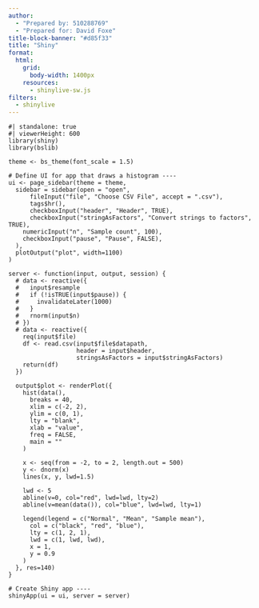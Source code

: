 ```yaml
---
author:
  - "Prepared by: 510288769"
  - "Prepared for: David Foxe"
title-block-banner: "#d85f33"
title: "Shiny"
format:
  html:
    grid:
      body-width: 1400px
    resources: 
      - shinylive-sw.js
filters:
  - shinylive
---
```


```shinylive-r
#| standalone: true
#| viewerHeight: 600
library(shiny)
library(bslib)

theme <- bs_theme(font_scale = 1.5)

# Define UI for app that draws a histogram ----
ui <- page_sidebar(theme = theme,
  sidebar = sidebar(open = "open",
      fileInput("file", "Choose CSV File", accept = ".csv"),
      tags$hr(),
      checkboxInput("header", "Header", TRUE),
      checkboxInput("stringAsFactors", "Convert strings to factors", TRUE),
    numericInput("n", "Sample count", 100),
    checkboxInput("pause", "Pause", FALSE),
  ),
  plotOutput("plot", width=1100)
)

server <- function(input, output, session) {
  # data <- reactive({
  #   input$resample
  #   if (!isTRUE(input$pause)) {
  #     invalidateLater(1000)
  #   }
  #   rnorm(input$n)
  # })
  # data <- reactive({
    req(input$file)
    df <- read.csv(input$file$datapath,
                   header = input$header,
                   stringsAsFactors = input$stringAsFactors)
    return(df)
  })
  
  output$plot <- renderPlot({
    hist(data(),
      breaks = 40,
      xlim = c(-2, 2),
      ylim = c(0, 1),
      lty = "blank",
      xlab = "value",
      freq = FALSE,
      main = ""
    )
    
    x <- seq(from = -2, to = 2, length.out = 500)
    y <- dnorm(x)
    lines(x, y, lwd=1.5)
    
    lwd <- 5
    abline(v=0, col="red", lwd=lwd, lty=2)
    abline(v=mean(data()), col="blue", lwd=lwd, lty=1)

    legend(legend = c("Normal", "Mean", "Sample mean"),
      col = c("black", "red", "blue"),
      lty = c(1, 2, 1),
      lwd = c(1, lwd, lwd),
      x = 1,
      y = 0.9
    )
  }, res=140)
}

# Create Shiny app ----
shinyApp(ui = ui, server = server)
```


